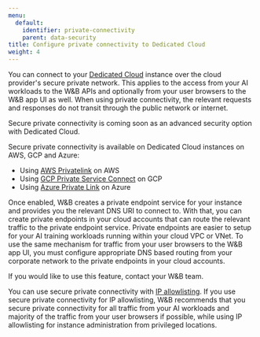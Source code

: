 ```yaml
---
menu:
  default:
    identifier: private-connectivity
    parent: data-security
title: Configure private connectivity to Dedicated Cloud
weight: 4
---
```


You can connect to your [Dedicated Cloud](/guides/hosting/hosting-options/dedicated_cloud/) instance over the cloud provider's secure private network. This applies to the access from your AI workloads to the W&B APIs and optionally from your user browsers to the W&B app UI as well. When using private connectivity, the relevant requests and responses do not transit through the public network or internet.

<Note>
Secure private connectivity is coming soon as an advanced security option with Dedicated Cloud.
</Note>

Secure private connectivity is available on Dedicated Cloud instances on AWS, GCP and Azure:

* Using [AWS Privatelink](https://aws.amazon.com/privatelink/) on AWS
* Using [GCP Private Service Connect](https://cloud.google.com/vpc/docs/private-service-connect) on GCP
* Using [Azure Private Link](https://azure.microsoft.com/products/private-link) on Azure

Once enabled, W&B creates a private endpoint service for your instance and provides you the relevant DNS URI to connect to. With that, you can create private endpoints in your cloud accounts that can route the relevant traffic to the private endpoint service. Private endpoints are easier to setup for your AI training workloads running within your cloud VPC or VNet. To use the same mechanism for traffic from your user browsers to the W&B app UI, you must configure appropriate DNS based routing from your corporate network to the private endpoints in your cloud accounts.

<Note>
If you would like to use this feature, contact your W&B team.
</Note>

You can use secure private connectivity with [IP allowlisting](./ip-allowlisting). If you use secure private connectivity for IP allowlisting, W&B recommends that you secure private connectivity for all traffic from your AI workloads and majority of the traffic from your user browsers if possible, while using IP allowlisting for instance administration from privileged locations.
